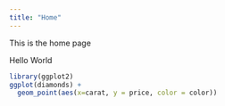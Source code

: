 ```yaml
---
title: "Home"
---
```


This is the home page

Hello World
```r
library(ggplot2)
ggplot(diamonds) + 
  geom_point(aes(x=carat, y = price, color = color))
```

